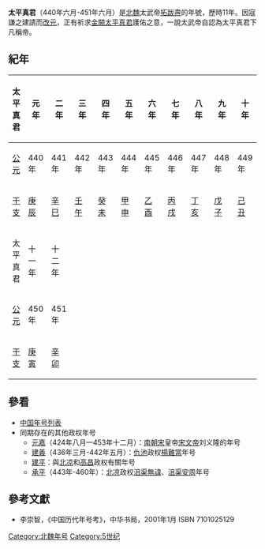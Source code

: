 {{Eranamebox|年号=太平真君
|起讫时间= [[440年|440年]][[六月|六月]]－[[451年|451年]]六月
|政权= [[北魏|北魏]]
|帝王= 太武帝[[魏太武帝|拓跋燾]]
|历时= 11年
|timeline= <timeline>
ImageSize  = width:200 height:50
PlotArea   = width:180 height:30 left:10 bottom:20
TimeAxis   = orientation:horizontal
DateFormat = yyyy
Period     = from:304 till:589
AlignBars  = early
ScaleMajor = increment:135 start:304
Colors =
  id:canvas value:rgb(1,1,0.85)
BackgroundColors = canvas:canvas
PlotData =
  width:15 color:black
  bar:era from:start till:end
  bar:era from:304 till:439 color:yellow
  bar:era from:420 till:589 color:orange
  bar:era from:439 till:581 color:red
  bar:era from:386 till:534 color:black
  bar:era from:424 till:452 color:green
  bar:era from:440 till:451 color:blue
</timeline>
|说明= <span style="color: blue">太平真君</span>在<span style="color: yellow">十六國</span>、<span style="color: orange">南朝</span>、<span style="color: red">北朝</span>、'''北魏'''和<span style="color: green">拓跋燾</span>时期的位置。 
}}

'''太平真君'''（440年六月-451年六月）是[[北魏|北魏]]太武帝[[魏太武帝|拓跋燾]]的年號，歷時11年。因寇謙之建請而[[改元|改元]]，正有祈求[[金闕太平帝君|金闕太平真君]]護佑之意，一說太武帝自認為太平真君下凡稱帝。

==紀年==

{| class="wikitable" 
!太平真君!!元年!!二年!!三年!!四年!!五年!!六年!!七年!!八年!!九年!!十年
|-
![[公元|公元]]
|440年||441年||442年||443年||444年||445年||446年||447年||448年||449年
|-
![[干支|干支]]
|[[庚辰|庚辰]]||[[辛巳|辛巳]]||[[壬午|壬午]]||[[癸未|癸未]]||[[甲申|甲申]]||[[乙酉|乙酉]]||[[丙戌|丙戌]]||[[丁亥|丁亥]]||[[戊子|戊子]]||[[己丑|己丑]]
|-
!太平真君!!十一年!!十二年!! !! !! !! !! !! !! !!
|-
![[公元|公元]]
|450年||451年|| || || || || || || ||
|-
![[干支|干支]]
|[[庚寅|庚寅]]||[[辛卯|辛卯]]|| || || || || || || ||
|}

==參看==
*[[中国年号列表|中国年号列表]]
*同期存在的其他政权年号
**[[元嘉_(刘宋)|元嘉]]（424年八月—453年十二月）：[[刘宋|南朝宋]]皇帝[[宋文帝|宋文帝]]刘义隆的年号
**[[建义_(杨难当)|建義]]（436年三月-442年五月）：[[仇池|仇池]]政权[[楊難當|楊難當]]年号
**[[建平_(北凉)|建平]]：與[[北凉|北凉]]和[[高昌|高昌]]政权有關年号
**[[承平_(北涼)|承平]]（443年-460年）：[[北凉|北凉]]政权[[沮渠無諱|沮渠無諱]]、[[沮渠安周|沮渠安周]]年号

==參考文獻==
*李崇智，《中国历代年号考》，中华书局，2001年1月 ISBN 7101025129

{{年号|[[太延|太延]]|[[中国年号列表|北魏年號]]|[[正平_(北魏)|正平]]}}
{{南北朝年号}}
[[Category:北魏年号|Category:北魏年号]]
[[Category:5世纪|Category:5世纪]]